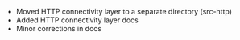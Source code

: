 - Moved HTTP connectivity layer to a separate directory (src-http)
- Added HTTP connectivity layer docs
- Minor corrections in docs
